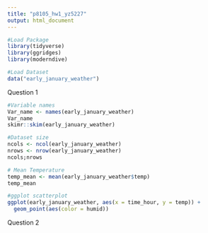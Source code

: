 ```yaml
---
title: "p8105_hw1_yz5227"
output: html_document
---
```


```r
#Load Package 
library(tidyverse)
library(ggridges)
library(moderndive)
```

```r
#Load Dataset
data("early_january_weather")
```
Question 1
```r
#Variable names
Var_name <- names(early_january_weather)
Var_name
skimr::skim(early_january_weather)
```
```r
#Dataset size
ncols <- ncol(early_january_weather)
nrows <- nrow(early_january_weather)
ncols;nrows
```
```r
# Mean Temperature
temp_mean <- mean(early_january_weather$temp)
temp_mean
```
```r
#ggplot scatterplot
ggplot(early_january_weather, aes(x = time_hour, y = temp)) + 
  geom_point(aes(color = humid))
```
Question 2
```r

```


